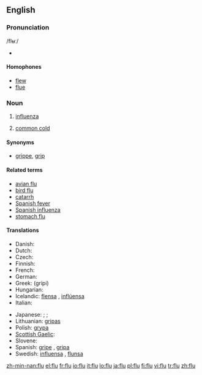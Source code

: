 ==English==
{{wikipedia|Influenza}}
===Pronunciation===
/flʉː/
* {{audio|en-us-flu.ogg|Audio (US)}}

====Homophones====
* [[flew]]
* [[flue]]

===Noun===
{{en-noun}}

# [[influenza]]
# {{colloquial}} [[common cold]]

====Synonyms====
* [[grippe]], [[grip]]

====Related terms====
* [[avian flu]]
* [[bird flu]]
* [[catarrh]]
* [[Spanish fever]]
* [[Spanish influenza]]
* [[stomach flu]]

====Translations====
{{trans-top|influenza}}
* Danish: {{t-|da|influenza|c}}
* Dutch: {{t+|nl|griep|f}}
* Czech: {{t-|cs|chřipka|f}}
* Finnish: {{t-|fi|flunssa}}
* French: {{t+|fr|grippe|f}}
* German: {{t+|de|Grippe|f}}
* Greek: {{t+|el|γρίπη|f|sc=Grek}} (grípi)
* Hungarian: {{t+|hu|influenza}}
* Icelandic: [[flensa]] {{f}}, [[inflúensa]] {{f}}
* Italian: {{t+|it|influenza|f}}
{{trans-mid}}
* Japanese: {{qualifier|general}} {{t+|ja|風邪|tr=kaze|sc=Jpan}}; {{qualifier|detailed}} {{t|ja|ウイルス性の風邪|tr=uirusu-sei no kaze|sc=Jpan}}; {{qualifier|medical}} {{t+|ja|流行性感冒|tr=ryūkōsē-kanbō|sc=Jpan}}
* Lithuanian: [[gripas]] {{m}}
* Polish: [[grypa]] {{f}}
* [[Scottish Gaelic]]: {{t-|gd|cnatan mòr|m|xs=Scottish Gaelic}}
* Slovene: {{t+|sl|gripa|f}}
* Spanish: [[gripe]] {{f}}, [[gripa]] {{f}} {{italbrac|Colombia|Mexico}}
* Swedish: [[influensa]] {{c}}, [[flunsa]] {{c}}
{{trans-bottom}}

[[zh-min-nan:flu]]
[[el:flu]]
[[fr:flu]]
[[io:flu]]
[[it:flu]]
[[lo:flu]]
[[ja:flu]]
[[pl:flu]]
[[fi:flu]]
[[vi:flu]]
[[tr:flu]]
[[zh:flu]]